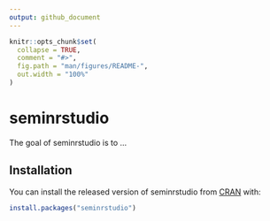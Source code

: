 ```yaml
---
output: github_document
---
```


<!-- README.md is generated from README.Rmd. Please edit that file -->

```r
knitr::opts_chunk$set(
  collapse = TRUE,
  comment = "#>",
  fig.path = "man/figures/README-",
  out.width = "100%"
)
```

# seminrstudio

<!-- badges: start -->
<!-- badges: end -->

The goal of seminrstudio is to ...

## Installation

You can install the released version of seminrstudio from [CRAN](https://CRAN.R-project.org) with:

``` r
install.packages("seminrstudio")
```

